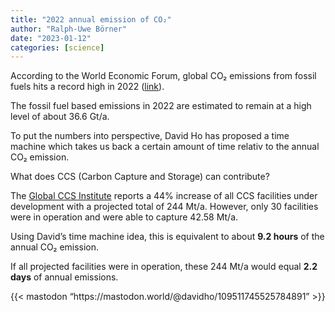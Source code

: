 ```yaml
---
title: "2022 annual emission of CO₂"
author: "Ralph-Uwe Börner"
date: "2023-01-12"
categories: [science]
---
```


According to the World Economic Forum, global CO₂ emissions from fossil fuels hits a record high in 2022 ([link](https://www.weforum.org/agenda/2022/11/global-co2-emissions-fossil-fuels-hit-record-2022/)).

The fossil fuel based emissions in 2022 are estimated to remain at a high level of about 36.6 Gt/a.

To put the numbers into perspective, David Ho has proposed a time machine which takes us back a certain amount of time relativ to the annual CO₂ emission.

What does CCS (Carbon Capture and Storage) can contribute?

The [Global CCS Institute](https://www.globalccsinstitute.com/resources/global-status-of-ccs-2022/) reports a 44% increase of all CCS facilities under development with a projected total of 244 Mt/a. However, only 30 facilities were in operation and were able to capture 42.58 Mt/a.

Using David's time machine idea, this is equivalent to about **9.2 hours** of the annual CO₂ emission.

If all projected facilities were in operation, these 244 Mt/a would equal **2.2 days** of annual emissions.

{{< mastodon "https://mastodon.world/@davidho/109511745525784891" >}}
